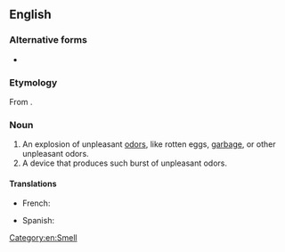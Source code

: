 {{also|stink-bomb|stink bomb}}
==English==

===Alternative forms===
* {{l|en|stink bomb}}

===Etymology===
From {{compound|stink|bomb|lang=en}}.

===Noun===
{{en-noun}}

# An explosion of unpleasant [[odor]]s, like rotten eggs, [[garbage]], or other unpleasant odors.
# A device that produces such burst of unpleasant odors.

====Translations====
{{trans-top|device that produces unpleasant smells}}
* French: {{t+|fr|boule puante|f}}
{{trans-mid}}
* Spanish: {{t|es|bomba fétida|f}}
{{trans-bottom}}

[[Category:en:Smell]]
